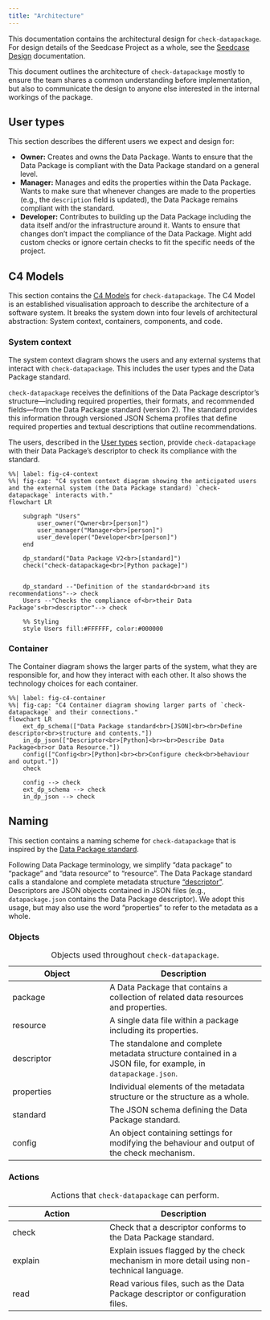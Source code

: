 ```yaml
---
title: "Architecture"
---
```


This documentation contains the architectural design for
`check-datapackage`. For design details of the Seedcase Project as a
whole, see the [Seedcase Design](https://design.seedcase-project.org)
documentation.

This document outlines the architecture of `check-datapackage` mostly to
ensure the team shares a common understanding before implementation, but
also to communicate the design to anyone else interested in the internal
workings of the package.

## User types {#user-types}

This section describes the different users we expect and design for:

-   **Owner:** Creates and owns the Data Package. Wants to ensure that
    the Data Package is compliant with the Data Package standard on a
    general level.
-   **Manager:** Manages and edits the properties within the Data
    Package. Wants to make sure that whenever changes are made to the
    properties (e.g., the `description` field is updated), the Data
    Package remains compliant with the standard.
-   **Developer:** Contributes to building up the Data Package including
    the data itself and/or the infrastructure around it. Wants to ensure
    that changes don't impact the compliance of the Data Package. Might
    add custom checks or ignore certain checks to fit the specific needs
    of the project.

## C4 Models

This section contains the [C4 Models](https://c4model.com/) for
`check-datapackage`. The C4 Model is an established visualisation
approach to describe the architecture of a software system. It breaks
the system down into four levels of architectural abstraction: System
context, containers, components, and code.

### System context

The system context diagram shows the users and any external systems that
interact with `check-datapackage`. This includes the user types and the
Data Package standard.

`check-datapackage` receives the definitions of the Data Package
descriptor's structure---including required properties, their formats,
and recommended fields---from the Data Package standard (version 2). The
standard provides this information through versioned JSON Schema
profiles that define required properties and textual descriptions that
outline recommendations.

The users, described in the [User types](#user-types) section, provide
`check-datapackage` with their Data Package's descriptor to check its
compliance with the standard.

```mermaid
%%| label: fig-c4-context
%%| fig-cap: "C4 system context diagram showing the anticipated users and the external system (the Data Package standard) `check-datapackage` interacts with."
flowchart LR

    subgraph "Users"
        user_owner("Owner<br>[person]")
        user_manager("Manager<br>[person]")
        user_developer("Developer<br>[person]")
    end

    dp_standard("Data Package V2<br>[standard]")
    check("check-datapackage<br>[Python package]")


    dp_standard --"Definition of the standard<br>and its recommendations"--> check
    Users --"Checks the compliance of<br>their Data Package's<br>descriptor"--> check

    %% Styling
    style Users fill:#FFFFFF, color:#000000
```


### Container

The Container diagram shows the larger parts of the system, what they
are responsible for, and how they interact with each other. It also
shows the technology choices for each container.

```mermaid
%%| label: fig-c4-container
%%| fig-cap: "C4 Container diagram showing larger parts of `check-datapackage` and their connections."
flowchart LR
    ext_dp_schema(["Data Package standard<br>[JSON]<br><br>Define descriptor<br>structure and contents."])
    in_dp_json(["Descriptor<br>[Python]<br><br>Describe Data Package<br>or Data Resource."])
    config(["Config<br>[Python]<br><br>Configure check<br>behaviour and output."])
    check

    config --> check
    ext_dp_schema --> check
    in_dp_json --> check
```

## Naming

This section contains a naming scheme for `check-datapackage` that is
inspired by the [Data Package standard](https://datapackage.org/).

Following Data Package terminology, we simplify "data package" to
"package" and "data resource" to "resource". The Data Package standard
calls a standalone and complete metadata structure
["descriptor"](https://datapackage.org/standard/glossary/#descriptor).
Descriptors are JSON objects contained in JSON files (e.g.,
`datapackage.json` contains the Data Package descriptor). We adopt this
usage, but may also use the word "properties" to refer to the metadata
as a whole.

### Objects

| Object | Description |
|----------------------------|--------------------------------------------|
| package | A Data Package that contains a collection of related data resources and properties. |
| resource | A single data file within a package including its properties. |
| descriptor | The standalone and complete metadata structure contained in a JSON file, for example, in `datapackage.json`. |
| properties | Individual elements of the metadata structure or the structure as a whole. |
| standard | The JSON schema defining the Data Package standard. |
| config | An object containing settings for modifying the behaviour and output of the check mechanism. |

: Objects used throughout `check-datapackage`.

### Actions

| Action | Description |
|----------------------------|--------------------------------------------|
| check | Check that a descriptor conforms to the Data Package standard. |
| explain | Explain issues flagged by the check mechanism in more detail using non-technical language. |
| read | Read various files, such as the Data Package descriptor or configuration files. |

: Actions that `check-datapackage` can perform.
